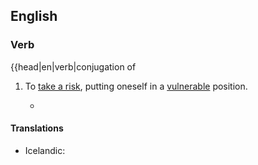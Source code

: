 ==English==

===Verb===
{{head|en|verb|conjugation of {{l|en|stick|head=[[stick]] one's [[neck]] [[out]]}}

# {{idiomatic}} To [[take a risk]], putting oneself in a [[vulnerable]] position.
#* {{RQ:Wodehouse Offing|XVI|Uncle Tom's study was a place I seldom entered during my visits to Brinkley Court, because when I did go there he always grabbed me and started to talk about old silver, whereas if he caught me in the open he often touched on other topics, and the way I looked at it was that there was no sense in '''sticking one's neck out'''. It was more than a year since I had been inside this sanctum [...]}}

====Translations====
{{trans-top|putting oneself in a vulnerable position}}
* Icelandic: {{t-|is|gefa höggstað á sér}}
{{trans-mid}}
{{trans-bottom}}